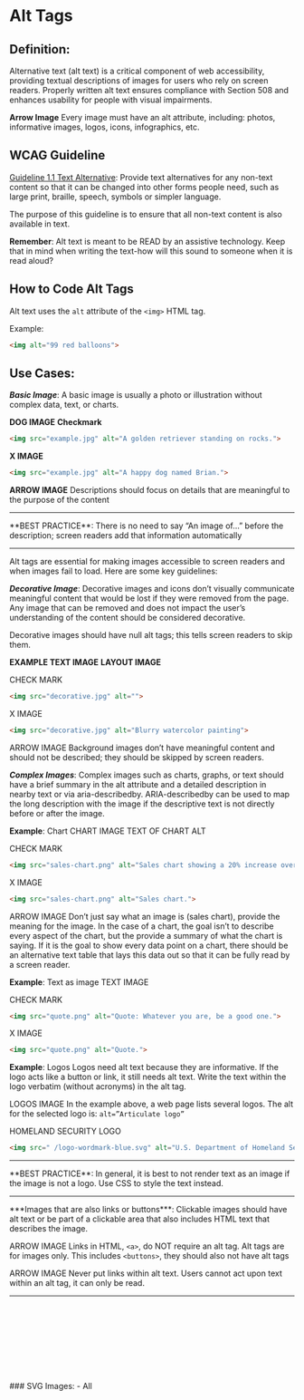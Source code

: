 
<Meta of={AltTagStories} title="Images/Alt Tags" />

# Alt Tags

## Definition:
Alternative text (alt text) is a critical component of web accessibility, providing textual descriptions of images for users who rely on screen readers. Properly written alt text ensures compliance with Section 508 and enhances usability for people with visual impairments.

**Arrow Image** Every image must have an alt attribute, including: photos, informative images, logos, icons, infographics, etc. 

## WCAG Guideline
[Guideline 1.1 Text Alternative](https://www.w3.org/WAI/WCAG21/Understanding/text-alternatives): Provide text alternatives for any non-text content so that it can be changed into other forms people need, such as large print, braille, speech, symbols or simpler language. 

The purpose of this guideline is to ensure that all non-text content is also available in text. 

 **Remember**: Alt text is meant to be READ by an assistive technology. Keep that in mind when writing the text-how will this sound to someone when it is read aloud?

## How to Code Alt Tags 
Alt text uses the `alt` attribute of the `<img>` HTML tag.

Example: 
```html
<img alt="99 red balloons">
```

## Use Cases:
***Basic Image***: A basic image is usually a photo or illustration without complex data, text, or charts.

**DOG IMAGE**
**Checkmark** 
```html
<img src="example.jpg" alt="A golden retriever standing on rocks.">
```
**X IMAGE**
```html
<img src="example.jpg" alt="A happy dog named Brian.">
```
**ARROW IMAGE** 
Descriptions should focus on details that are meaningful to the purpose of the content

<hr/>
**BEST PRACTICE**: There is no need to say “An image of…” before the description; screen readers add that information automatically 
<hr/>

Alt tags are essential for making images accessible to screen readers and when images fail to load. Here are some key guidelines:

***Decorative Image***: Decorative images and icons don’t visually communicate meaningful content that would be lost if they were removed from the page. Any image that can be removed and does not impact the user’s understanding of the content should be considered decorative. 

Decorative images should have null alt tags; this tells screen readers to skip them. 

**EXAMPLE TEXT IMAGE**
**LAYOUT IMAGE**

CHECK MARK 
```html
<img src="decorative.jpg" alt="">
```
X IMAGE
```html
<img src="decorative.jpg" alt="Blurry watercolor painting">
```
ARROW IMAGE Background images don’t have meaningful content and should not be described; they should be skipped by screen readers. 

***Complex Images***: Complex images such as charts, graphs, or text should have a brief summary in the alt attribute and a detailed description in nearby text or via aria-describedby. ARIA-describedby can be used to map the long description with the image if the descriptive text is not directly before or after the image. 

**Example**: Chart 
CHART IMAGE
TEXT OF CHART ALT

CHECK MARK
```html
<img src="sales-chart.png" alt="Sales chart showing a 20% increase over Q3." aria-describedby="chart-description">
```

X IMAGE
```html
<img src="sales-chart.png" alt="Sales chart.">
```

ARROW IMAGE
Don’t just say what an image is (sales chart), provide the meaning for the image. In the case of a chart, the goal isn’t to describe every aspect of the chart, but the provide a summary of what the chart is saying. If it is the goal to show every data point on a chart, there should be an alternative text table that lays this data out so that it can be fully read by a screen reader. 

**Example**: Text as image 
TEXT IMAGE

CHECK MARK
```HTML
<img src="quote.png" alt="Quote: Whatever you are, be a good one.">
```

X IMAGE
```html
<img src="quote.png" alt="Quote.">
```

**Example**: Logos 
Logos need alt text because they are informative. If the logo acts like a button or link, it still needs alt text. Write the text within the logo verbatim (without acronyms) in the alt tag. 

LOGOS IMAGE
In the example above, a web page lists several logos. The alt for the selected logo is: `alt=”Articulate logo”`

HOMELAND SECURITY LOGO
```html
<img src=" /logo-wordmark-blue.svg" alt="U.S. Department of Homeland Security logo"> 
```

<hr/>
**BEST PRACTICE**: In general, it is best to not render text as an image if the image is not a logo. Use CSS to style the text instead. 
<hr/>
***Images that are also links or buttons***: Clickable images should have alt text or be part of a clickable area that also includes HTML text that describes the image. 

ARROW IMAGE
Links in HTML, `<a>`, do NOT require an alt tag. Alt tags are for images only. This includes `<buttons>`, they should also not have alt tags 

ARROW IMAGE 
Never put links within alt text. Users cannot act upon text within an alt tag, it can only be read.
<hr>
### SVG Images:  
- All <svg> elements use be set to role=”img” 
- All non-decorative SVG images must have meaningful alt text via the title element, <title> 
- The <title> element of an SVG must be associated with the image using aria-labelledby 
- SVG elements should not be embedded via <object> or <iframe> 
- All text elements within and SVG must be referenced in the alternative text of the <svg> or in a long description
<hr>

Best Practices for Writing Alt Text 

 

ALT text should: 

Present the content and function of the image 

Be short and concise; no more than 250 characters 

Never contain filenames or paths (00123.png; image.jpg) 

Be Concise but Descriptive: Clearly describe the essential details of the image without unnecessary words. 

✅ Good: alt="A steaming cup of coffee on a wooden table." 

❌ Bad: alt="Image of a cup of coffee sitting on a table." 

Avoid "Image of" or "Picture of": Screen readers already announce images. 

✅ Better: alt="A laptop with an open code editor on the screen." 

❌ Wrong: alt="Picture of a laptop displaying code." 

Reflect the Context: Ensure the alt text aligns with the surrounding content and user intent. 

✅ Example: If the image supports a news article about climate change, alt="A melting glacier in the Arctic." is more effective than alt="Ice and water." 

Use Empty Alt for Decorative Images: If an image serves no functional purpose, use alt="" to prevent distractions for screen reader users. 

Do Not Include Redundant or Irrelevant Text: Avoid unnecessary details that do not add value to understanding the content. 

❌ Bad: alt="A cute dog with a red collar that was bought from the store last Tuesday." 

✅ Good: alt="A happy golden retriever with a red collar." 

For Functional Images, Describe Their Purpose: If an image is a button or link, indicate its function. 

<img src="download-icon.png" alt="Download PDF document"> 

Common Alt Text Mistakes and How to Fix Them 

Mistake 

Why It's a Problem 

Corrected Example 

alt="Image123.jpg" 

File names are not descriptive 

alt="Golden retriever running in the park" 

alt="Icon" 

Doesn't describe the function 

alt="Search" for a magnifying glass icon 

alt="Graph" 

Too vague 

alt="Bar graph showing quarterly revenue growth of 20%" 

alt="Click here" 

Doesn't convey purpose 

alt="Download annual report PDF" 

alt="" on meaningful images 

Important information is lost 

Provide a meaningful description 

 

 

Learn More: 

 

W3C Images Tutorial // [Images Tutorial](https://www.w3.org/WAI/tutorials/images/) | [Web Accessibility Initiative (WAI)](https://www.w3.org/WAI/tutorials/images/) | [W3C](https://www.w3.org/WAI/tutorials/images/) 

ALT Tag Decision Tree // [An alt Decision Tree](https://www.w3.org/WAI/tutorials/images/decision-tree/) | [Web Accessibility Initiative (WAI)](https://www.w3.org/WAI/tutorials/images/decision-tree/) | [W3C](https://www.w3.org/WAI/tutorials/images/decision-tree/) 

[Social Security Administration Guide: Alternate text for images](https://www.bing.com/ck/a?!&&p=99e13a91cbd336010f1ad0f5b54afd442b843f0686218a1e189d8e9ccc94f980JmltdHM9MTczODYyNzIwMA&ptn=3&ver=2&hsh=4&fclid=2e0772a5-73bc-633b-260d-672d72c26273&psq=social+security+guide+alternative+text+for+images&u=a1aHR0cHM6Ly93d3cuc3NhLmdvdi9hY2Nlc3NpYmlsaXR5L2ZpbGVzL1NTQV9BbHRlcm5hdGl2ZV9UZXh0X0d1aWRlLnBkZg&ntb=F) (PDF) Comprehensive guide about alt text 

[Alternative Text guide from Web AIM](https://webaim.org/techniques/alttext/) 

